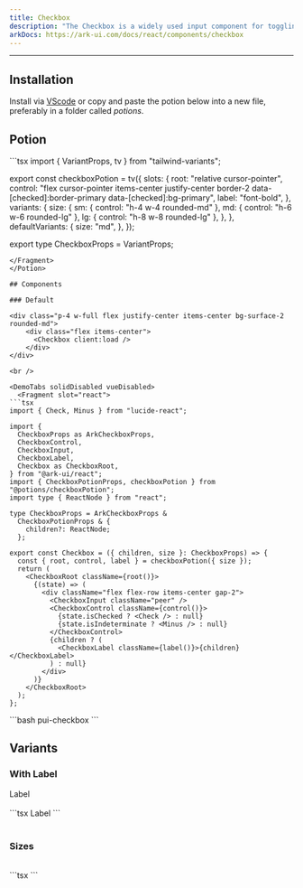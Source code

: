 ```yaml
---
title: Checkbox
description: "The Checkbox is a widely used input component for toggling between checked and unchecked states. It supports basic, controlled, and indeterminate states."
arkDocs: https://ark-ui.com/docs/react/components/checkbox
---
```


---


<div class="p-4 w-full flex justify-center items-center bg-surface-2 rounded-md">
    <div class="flex items-center">
      <Checkbox  client:load />
    </div>
</div>

## Installation

Install via [VScode](/docs/getting-started/vsc) or copy and paste the potion below into a new file, preferably in a folder called *potions*.

## Potion 

<Potion>
<Fragment slot="contentSlot">
```tsx
import { VariantProps, tv } from "tailwind-variants";

export const checkboxPotion = tv({
  slots: {
    root: "relative cursor-pointer",
    control:
      "flex cursor-pointer items-center justify-center border-2 data-[checked]:border-primary data-[checked]:bg-primary",
    label: "font-bold",
  },
  variants: {
    size: {
      sm: { control: "h-4 w-4 rounded-md" },
      md: { control: "h-6 w-6 rounded-lg" },
      lg: { control: "h-8 w-8 rounded-lg" },
    },
  },
  defaultVariants: {
    size: "md",
  },
});

export type CheckboxProps = VariantProps<typeof checkboxPotion>;

```
</Fragment>
</Potion>

## Components 

### Default

<div class="p-4 w-full flex justify-center items-center bg-surface-2 rounded-md">
    <div class="flex items-center">
      <Checkbox client:load />
    </div>
</div>

<br />

<DemoTabs solidDisabled vueDisabled>
  <Fragment slot="react">
```tsx
import { Check, Minus } from "lucide-react";

import {
  CheckboxProps as ArkCheckboxProps,
  CheckboxControl,
  CheckboxInput,
  CheckboxLabel,
  Checkbox as CheckboxRoot,
} from "@ark-ui/react";
import { CheckboxPotionProps, checkboxPotion } from "@potions/checkboxPotion";
import type { ReactNode } from "react";

type CheckboxProps = ArkCheckboxProps &
  CheckboxPotionProps & {
    children?: ReactNode;
  };

export const Checkbox = ({ children, size }: CheckboxProps) => {
  const { root, control, label } = checkboxPotion({ size });
  return (
    <CheckboxRoot className={root()}>
      {(state) => (
        <div className="flex flex-row items-center gap-2">
          <CheckboxInput className="peer" />
          <CheckboxControl className={control()}>
            {state.isChecked ? <Check /> : null}
            {state.isIndeterminate ? <Minus /> : null}
          </CheckboxControl>
          {children ? (
            <CheckboxLabel className={label()}>{children}</CheckboxLabel>
          ) : null}
        </div>
      )}
    </CheckboxRoot>
  );
};

```
</Fragment>

<Fragment slot="vsc">
```bash
pui-checkbox
```
</Fragment>
</DemoTabs>

## Variants

### With Label

<div class="p-4 w-full flex justify-center items-center bg-surface-2 rounded-md">
    <div class="flex items-center">
      <Checkbox client:only="react">
      Label
      </Checkbox>
    </div>
</div>

<br />

<div className="max-h-72 w-full overflow-y-auto rounded-xl bg-[#1b1e28]">
```tsx
<Checkbox>Label</Checkbox>
```
</div>

<br />

### Sizes

<div class="p-4 w-full flex justify-center items-center bg-surface-2 rounded-md">
    <div class="flex items-center gap-2">
      <Checkbox size="sm" client:load />
      <Checkbox size="md" client:load />
      <Checkbox size="lg" client:load />
    </div>
</div>

<br />

<div className="max-h-72 w-full overflow-y-auto rounded-xl bg-[#1b1e28]">
```tsx
<Checkbox size="sm"/>
<Checkbox size="md"/>
<Checkbox size="lg"/>
```
</div>